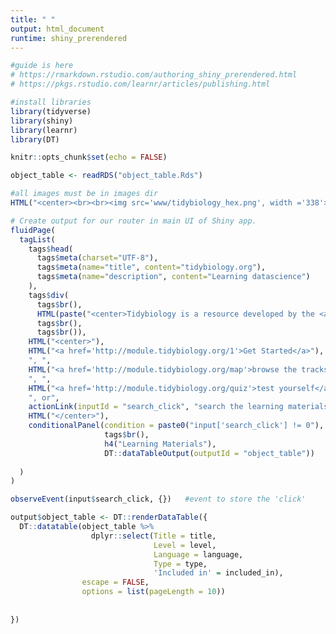```yaml
---
title: " "
output: html_document
runtime: shiny_prerendered
---
```


```r
#guide is here
# https://rmarkdown.rstudio.com/authoring_shiny_prerendered.html
# https://pkgs.rstudio.com/learnr/articles/publishing.html

#install libraries
library(tidyverse)
library(shiny)
library(learnr)
library(DT)

knitr::opts_chunk$set(echo = FALSE)
```

```r
object_table <- readRDS("object_table.Rds")
```

```r
#all images must be in images dir
HTML("<center><br><br><img src='www/tidybiology_hex.png', width ='338'></center>")
```

```r
# Create output for our router in main UI of Shiny app.
fluidPage(
  tagList(
    tags$head(
      tags$meta(charset="UTF-8"),
      tags$meta(name="title", content="tidybiology.org"),
      tags$meta(name="description", content="Learning datascience")
    ),
    tags$div(
      tags$br(),
      HTML(paste("<center>Tidybiology is a resource developed by the <a href='http://www.hirscheylab.org' style='color:black;'>Hirschey Lab</a> for learning data science.</center>")), 
      tags$br(),
      tags$br()),
    HTML("<center>"),
    HTML("<a href='http://module.tidybiology.org/1'>Get Started</a>"),
    ", ", 
    HTML("<a href='http://module.tidybiology.org/map'>browse the tracks</a>"),
    ", ",
    HTML("<a href='http://module.tidybiology.org/quiz'>test yourself</a>"), # placeholder
    ", or",
    actionLink(inputId = "search_click", "search the learning materials"),
    HTML("</center>"),
    conditionalPanel(condition = paste0("input['search_click'] != 0"), 
                     tags$br(),
                     h4("Learning Materials"),
                     DT::dataTableOutput(outputId = "object_table"))
    
  )
)
```


```r
observeEvent(input$search_click, {})   #event to store the 'click'

output$object_table <- DT::renderDataTable({
  DT::datatable(object_table %>%
                  dplyr::select(Title = title, 
                                Level = level, 
                                Language = language, 
                                Type = type, 
                                'Included in' = included_in),
                escape = FALSE,
                options = list(pageLength = 10))
  
  
}) 
```

